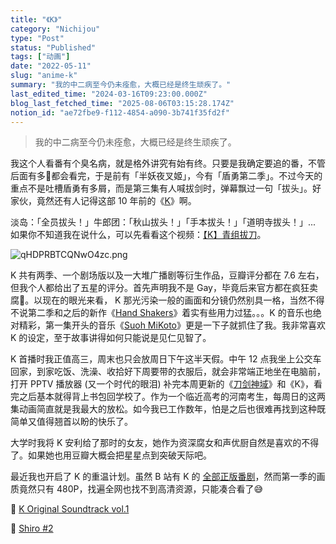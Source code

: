 ```yaml
---
title: "《K》"
category: "Nichijou"
type: "Post"
status: "Published"
tags: ["动画"]
date: "2022-05-11"
slug: "anime-k"
summary: "我的中二病至今仍未痊愈，大概已经是终生顽疾了。"
last_edited_time: "2024-03-16T09:23:00.000Z"
blog_last_fetched_time: "2025-08-06T03:15:28.174Z"
notion_id: "ae72fbe9-f112-4854-a090-3b741f35fd2f"
---
```



> 我的中二病至今仍未痊愈，大概已经是终生顽疾了。


我这个人看番有个臭名病，就是格外讲究有始有终。只要是我确定要追的番，不管后面有多💩都会看完，于是前有「半妖夜叉姬」，今有「盾勇第二季」。不过今天的重点不是吐槽盾勇有多屑，而是第三集有人喊拔剑时，弹幕飘过一句「拔头」。好家伙，竟然还有人记得这部 10 年前的《[K](https://movie.douban.com/subject/10545923/)》啊。


淡岛：「全员拔头！」牛郎团：「秋山拔头！」「手本拔头！」「道明寺拔头！」... 如果你不知道我在说什么，可以先看看这个视频：[【K】青组拔刀](https://www.bilibili.com/video/BV1Js41127Em?p=2)。


![qHDPRBTCQNwO4zc.png](https://cdn.sa.net/2024/03/16/qHDPRBTCQNwO4zc.png)


K 共有两季、一个剧场版以及一大堆广播剧等衍生作品，豆瓣评分都在 7.6 左右，但我个人都给出了五星的评分。首先声明我不是 Gay，毕竟后来官方都在疯狂卖腐🌚。以现在的眼光来看， K 那光污染一般的画面和分镜仍然别具一格，当然不得不说第二季和之后的新作《[Hand Shakers](https://movie.douban.com/subject/26754982/)》着实有些用力过猛。。。K 的音乐也绝对精彩，第一集开头的音乐《[Suoh MiKoto](https://music.163.com/song?id=27580971&userid=45403592)》更是一下子就抓住了我。我非常喜欢 K 的设定，至于故事讲得如何只能说是见仁见智了。


K 首播时我正值高三，周末也只会放周日下午这半天假。中午 12 点我坐上公交车回家，到家吃饭、洗澡、收拾好下周要带的衣服后，就会非常端正地坐在电脑前，打开 PPTV 播放器 (又一个时代的眼泪) 补完本周更新的《[刀剑神域](https://movie.douban.com/subject/6869376/)》和《K》，看完之后基本就得背上书包回学校了。作为一个临近高考的河南考生，每周日的这两集动画简直就是我最大的放松。如今我已工作数年，怕是之后也很难再找到这种既简单又值得翘首以盼的快乐了。


大学时我将 K 安利给了那时的女友，她作为资深腐女和声优厨自然是喜欢的不得了。如果她也用豆瓣大概会把星星点到突破天际吧。


最近我也开启了 K 的重温计划。虽然 B 站有 K 的 [全部正版番剧](https://www.bilibili.com/bangumi/media/md685/)，然而第一季的画质竟然只有 480P，找遍全网也找不到高清资源，只能凑合看了😅


🔗 [K Original Soundtrack vol.1](https://music.163.com/album?id=2641137&userid=45403592)


🔗 [Shiro #2](https://music.163.com/song?id=26142303&userid=45403592)

